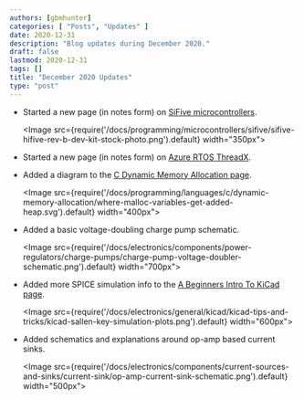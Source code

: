 ```yaml
---
authors: [gbmhunter]
categories: [ "Posts", "Updates" ]
date: 2020-12-31
description: "Blog updates during December 2020."
draft: false
lastmod: 2020-12-31
tags: []
title: "December 2020 Updates"
type: "post"
---
```


* Started a new page (in notes form) on [SiFive microcontrollers](/programming/microcontrollers/sifive).

    <Image src={require('/docs/programming/microcontrollers/sifive/sifive-hifive-rev-b-dev-kit-stock-photo.png').default} width="350px"></Image>

* Started a new page (in notes form) on [Azure RTOS ThreadX](/programming/operating-systems/azure-rtos-threadx).

* Added a diagram to the [C Dynamic Memory Allocation page](/programming/languages/c/dynamic-memory-allocation).

    <Image src={require('/docs/programming/languages/c/dynamic-memory-allocation/where-malloc-variables-get-added-heap.svg').default} width="400px"></Image>

* Added a basic voltage-doubling charge pump schematic.

    <Image src={require('/docs/electronics/components/power-regulators/charge-pumps/charge-pump-voltage-doubler-schematic.png').default} width="700px"></Image>

* Added more SPICE simulation info to the [A Beginners Intro To KiCad page](/electronics/general/kicad/kicad-tips-and-tricks).

    <Image src={require('/docs/electronics/general/kicad/kicad-tips-and-tricks/kicad-sallen-key-simulation-plots.png').default} width="600px"></Image>

* Added schematics and explanations around op-amp based current sinks.

    <Image src={require('/docs/electronics/components/current-sources-and-sinks/current-sink/op-amp-current-sink-schematic.png').default} width="500px"></Image>
